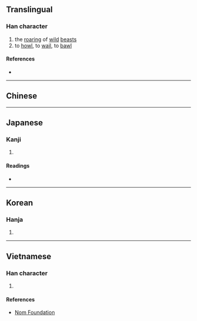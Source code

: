 {{character info}}
==Translingual==

===Han character===
{{Han char|rn=30|rad=口|as=12|sn=15|four=|canj=RHUJ|ids=⿰口臯}}

# the [[roar]]ing of [[wild]] [[beast]]s
# to [[howl]], to [[wail]], to [[bawl]]

====References====
* {{Han ref|kx=0207.180|dkj=04264|dj=0430.160|hdz=10685.010|uh=5637|ud=22071}}

----

==Chinese==
{{zh-see|嗥|v}}

----

==Japanese==

===Kanji===
{{ja-kanji|grade=|rs=口12}}

# {{rfdef|ja|sort=口12}}

====Readings====
* {{ja-readings|on=[[こう]] (kō), [[ごう]] (gō)|kun=[[ほえる]] (hoeru), [[さけぶ]] (sakebu)}}

----

==Korean==

===Hanja===
{{ko-hanja|hangeul=호|rv=ho|mr=ho}}

# {{rfdef|ko|sort=口12}}

----

==Vietnamese==

===Han character===
{{vi-readings|reading=hào|rs=口12}}

# {{rfdef|vi|sort=口12}}

====References====
* [http://nomfoundation.org/common/nom_details.php?codepoint=5637 Nom Foundation]